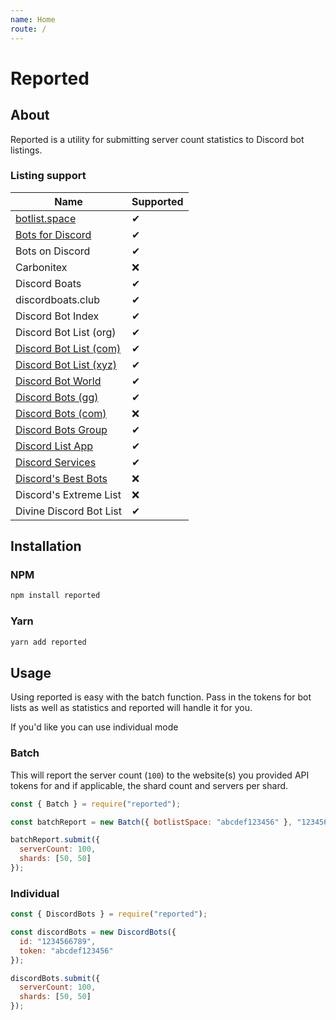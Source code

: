 ```yaml
---
name: Home
route: /
---
```


# Reported

## About

Reported is a utility for submitting server count statistics to Discord bot listings.

### Listing support

| Name                                                  | Supported |
| ----------------------------------------------------- | --------- |
| [botlist.space](https://botlist.space/)               | ✔         |
| [Bots for Discord](https://botsfordiscord.com/)       | ✔         |
| Bots on Discord                                       | ✔         |
| Carbonitex                                            | ❌        |
| Discord Boats                                         | ✔         |
| discordboats.club                                     | ✔         |
| Discord Bot Index                                     | ✔         |
| Discord Bot List (org)                                | ✔         |
| [Discord Bot List (com)](https://discordbotlist.com/) | ✔         |
| [Discord Bot List (xyz)](https://discordbotlist.xyz/) | ✔         |
| [Discord Bot World](https://discordbot.world/)        | ✔         |
| [Discord Bots (gg)](https://discord.bots.gg/)         | ✔         |
| [Discord Bots (com)](https://discordbotslist.com/)    | ❌        |
| [Discord Bots Group](https://discordbots.group/)      | ✔         |
| [Discord List App ](https://bots.discordlist.app/)    | ✔         |
| [Discord Services](https://discord.services/)         | ✔         |
| [Discord's Best Bots](https://discordsbestbots.xyz/)  | ❌        |
| Discord's Extreme List                                | ❌        |
| Divine Discord Bot List                               | ✔         |

## Installation

### NPM

```bash
npm install reported
```

### Yarn

```bash
yarn add reported
```

## Usage

Using reported is easy with the batch function.
Pass in the tokens for bot lists as well as statistics and reported will handle it for you.

If you'd like you can use individual mode

### Batch

This will report the server count (`100`) to the website(s) you provided API tokens for and if applicable, the shard count and servers per shard.

```js
const { Batch } = require("reported");

const batchReport = new Batch({ botlistSpace: "abcdef123456" }, "123456789");

batchReport.submit({
  serverCount: 100,
  shards: [50, 50]
});
```

### Individual

```js
const { DiscordBots } = require("reported");

const discordBots = new DiscordBots({
  id: "1234566789",
  token: "abcdef123456"
});

discordBots.submit({
  serverCount: 100,
  shards: [50, 50]
});
```
